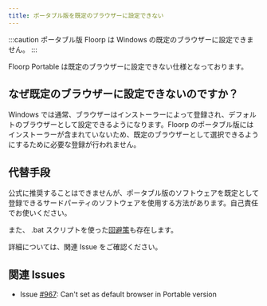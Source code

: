 ```yaml
---
title: ポータブル版を既定のブラウザーに設定できない
---
```



:::caution
ポータブル版 Floorp は Windows の既定のブラウザーに設定できません。
:::

Floorp Portable は既定のブラウザーに設定できない仕様となっております。

## なぜ既定のブラウザーに設定できないのですか？

Windows では通常、ブラウザーはインストーラーによって登録され、デフォルトのブラウザーとして設定できるようになります。Floorp のポータブル版にはインストーラーが含まれていないため、既定のブラウザーとして選択できるようにするために必要な登録が行われません。

## 代替手段

公式に推奨することはできませんが、ポータブル版のソフトウェアを既定として登録できるサードパーティのソフトウェアを使用する方法があります。自己責任でお使いください。

また、 .bat スクリプトを使った[回避策](https://docs.floorp.app/en/others/floorp-portable-default-browser/)も存在します。

詳細については、関連 Issue をご確認ください。

## 関連 Issues

- Issue [#967](https://github.com/Floorp-Projects/Floorp/issues/967): Can't set as default browser in Portable version

<Support />

